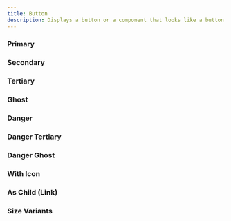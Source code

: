 ```yaml
---
title: Button
description: Displays a button or a component that looks like a button.
---
```


### Primary

<ComponentPreview name="button-demo" />

### Secondary

<ComponentPreview name="button-secondary" />

### Tertiary

<ComponentPreview name="button-tertiary" />

### Ghost

<ComponentPreview name="button-ghost" />

### Danger

<ComponentPreview name="button-danger" />

### Danger Tertiary

<ComponentPreview name="button-danger-tertiary" />

### Danger Ghost

<ComponentPreview name="button-danger-ghost" />

### With Icon

<ComponentPreview name="button-with-icon" />

### As Child (Link)

<ComponentPreview name="button-as-child" />

### Size Variants

<ComponentPreview name="button-sizes" />

